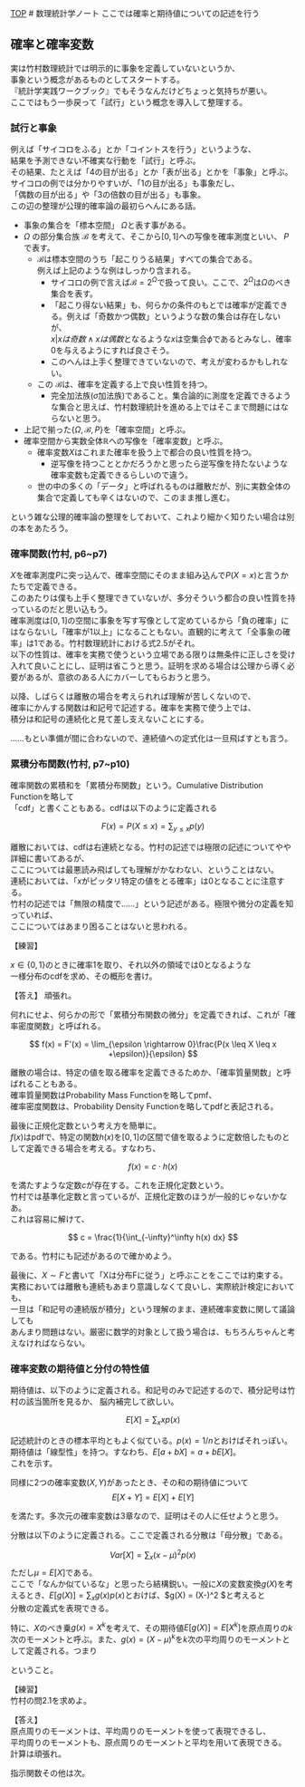 [TOP](https://8-u8.github.io/MathematicalStatistics/)
# 数理統計学ノート
ここでは確率と期待値についての記述を行う

## 確率と確率変数
実は竹村数理統計では明示的に事象を定義していないというか、  
事象という概念があるものとしてスタートする。  
『統計学実践ワークブック』でもそうなんだけどちょっと気持ちが悪い。  
ここではもう一歩戻って「試行」という概念を導入して整理する。  

### 試行と事象
例えば「サイコロをふる」とか「コイントスを行う」というような、  
結果を予測できない不確実な行動を「試行」と呼ぶ。  
その結果、たとえば「4の目が出る」とか「表が出る」とかを「事象」と呼ぶ。  
サイコロの例では分かりやすいが、「1の目が出る」も事象だし、  
「偶数の目が出る」や「3の倍数の目が出る」も事象。  
この辺の整理が公理的確率論の最初らへんにある話。  

- 事象の集合を「標本空間」 $\Omega$と表す事がある。  
- $\Omega$ の部分集合族 $\mathcal{B}$ を考えて、そこから$[0, 1]$への写像を確率測度といい、  $P$で表す。
    - $\mathcal{B}$は標本空間のうち「起こりうる結果」すべての集合である。  
    例えば上記のような例はしっかり含まれる。
        - サイコロの例で言えば$\mathcal{B} = 2^\Omega$で扱って良い。ここで、$2^\Omega$は$\Omega$のべき集合を表す。
        - 「起こり得ない結果」も、何らかの条件のもとでは確率が定義できる。例えば「奇数かつ偶数」というような数の集合は存在しないが、  
        ${x|xは奇数 \land xは偶数}$となるような$x$は空集合$\phi$であるとみなし、確率0を与えるようにすれば良さそう。
        - このへんは上手く整理できていないので、考えが変わるかもしれない。
    - この $\mathcal{B}$は、確率を定義する上で良い性質を持つ。
        - 完全加法族($\sigma$加法族)であること。集合論的に測度を定義できるような集合と思えば、竹村数理統計を進める上ではそこまで問題にはならないと思う。
- 上記で揃った$\{\Omega, \mathcal{B}, P\}$を「確率空間」と呼ぶ。
- 確率空間から実数全体$\mathbb{R}$への写像を「確率変数」と呼ぶ。
    - 確率変数$X$はこれまた確率を扱う上で都合の良い性質を持つ。
        - 逆写像を持つこととかだろうかと思ったら逆写像を持たないような確率変数も定義できるらしいので違う。
    - 世の中の多くの「データ」と呼ばれるものは離散だが、別に実数全体の集合で定義しても辛くはないので、このまま推し進む。

という雑な公理的確率論の整理をしておいて、これより細かく知りたい場合は別の本をあたろう。

### 確率関数(竹村, p6~p7)
$X$を確率測度$P$に突っ込んで、確率空間にそのまま組み込んで$P(X=x)$と言うかたちで定義できる。  
このあたりは僕も上手く整理できていないが、多分そういう都合の良い性質を持っているのだと思い込もう。  
確率測度は$[0, 1]$の空間に事象を写す写像として定めているから「負の確率」にはならないし「確率が1以上」になることもない。直観的に考えて「全事象の確率」は1である。竹村数理統計における式2.5がそれ。  
以下の性質は、確率を実務で使うという立場である限りは無条件に正しさを受け入れて良いことにし、証明は省こうと思う。証明を求める場合は公理から導く必要があるが、意欲のある人にカバーしてもらおうと思う。

\begin{equation}
\left\{\, 
    \begin{aligned}
        \sum_{x} P(X=x) = 1 (xが離散のとき)\\
        \int_x P(X=x) dx = 1(xが連続のとき)
    \end{aligned}
\right .
\end{equation}

以降、しばらくは離散の場合を考えられれば理解が苦しくないので、  
確率にかんする関数は和記号で記述する。確率を実務で使う上では、  
積分は和記号の連続化と見て差し支えないことにする。  

……もとい準備が間に合わないので、連続値への定式化は一旦飛ばすとも言う。

### 累積分布関数(竹村, p7~p10)

確率関数の累積和を「累積分布関数」という。Cumulative Distribution Functionを略して  
「cdf」と書くこともある。cdfは以下のように定義される

$$
F(x) = P(X \leq x) = \sum_{y \leq x} p(y)
$$

離散においては、cdfは右連続となる。竹村の記述では極限の記述についてやや詳細に書いてあるが、  
ここについては最悪読み飛ばしても理解がかなわない、ということはない。  
連続においては、「$x$がピッタリ特定の値をとる確率」は0となることに注意する。  
竹村の記述では「無限の精度で……」という記述がある。極限や微分の定義を知っていれば、  
ここについてはあまり困ることはないと思われる。  


【練習】

$x \in \{0, 1\}$のときに確率1を取り、それ以外の領域では0となるような  
一様分布のcdfを求め、その概形を書け。

【答え】
頑張れ。


何れにせよ、何らかの形で「累積分布関数の微分」を定義できれば、これが「確率密度関数」と呼ばれる。

$$
f(x) = F'(x) = \lim_{\epsilon \rightarrow 0}\frac{P(x \leq X \leq x +\epsilon)}{\epsilon}
$$


離散の場合は、特定の値を取る確率を定義できるためか、「確率質量関数」と呼ばれることもある。  
確率質量関数はProbability Mass Functionを略してpmf、  
確率密度関数は、Probability Density Functionを略してpdfと表記される。

最後に正規化定数という考え方を簡単に。  
$f(x)$はpdfで、特定の関数$h(x)$を$[0, 1]$の区間で値を取るように定数倍したものとして定義できる場合を考える。すなわち、

$$
f(x) = c \cdot h(x)
$$

を満たすような定数$c$が存在する。これを正規化定数という。  
竹村では基準化定数と言っているが、正規化定数のほうが一般的じゃないかなあ。  
これは容易に解けて、

$$
c = \frac{1}{\int_{-\infty}^\infty h(x) dx}
$$

である。竹村にも記述があるので確かめよう。

最後に、$X \sim F$と書いて「Xは分布Fに従う」と呼ぶことをここでは約束する。  
実務においては離散も連続もあまり意識しなくて良いし、実際統計検定においても、  
一旦は「和記号の連続版が積分」という理解のまま、連続確率変数に関して議論しても  
あんまり問題はない。厳密に数学的対象として扱う場合は、もちろんちゃんと考えなければならない。

### 確率変数の期待値と分付の特性値
期待値は、以下のように定義される。和記号のみで記述するので、積分記号は竹村の該当箇所を見るか、
脳内補完して欲しい。

$$
E[X] = \sum_{x}xp(x)
$$

記述統計のときの標本平均ともよく似ている。$p(x) = 1/n$とおけばそれっぽい。  
期待値は「線型性」を持つ。すなわち、$E[a + bX] = a + bE[X]$。  
これを示す。

\begin{equation} 
    \begin{aligned}
        E[a + bX] = \sum_{x} (a+bx)p(x)\\
        = \sum_{x} ap(x)+bxp(x)\\
        = \sum_{x} ap(x) + \sum_{x}bxp(x)\\
        = a \sum_{x} p(x) + b \sum_{x} xp(x) \\
        = a + bE[X]
    \end{aligned}
\end{equation}

同様に2つの確率変数$(X, Y)$があったとき、その和の期待値について
$$
E[X+Y] = E[X] + E[Y]
$$

を満たす。多次元の確率変数は3章なので、証明はその人に任せようと思う。

分散は以下のように定義される。ここで定義される分散は「母分散」である。

$$
Var[X] = \sum_{x}(x-\mu)^2p(x)
$$
ただし$\mu = E[X]$である。  
ここで「なんか似ているな」と思ったら結構鋭い。一般に$X$の変数変換$g(X)$を考えるとき、$E[g(X)] = \sum_{x}g(x)p(x)$とおけば、$g(X) = (X-\mu)^2 $と考えると  
分散の定義式を表現できる。

特に、$X$のべき乗$g(x) = X^k$を考えて、その期待値$E[g(X)] = E[X^k]$を原点周りの$k$次のモーメントと呼ぶ。また、$g(x) = (X-\mu)^k$を$k$次の平均周りのモーメントとして定義される。つまり

\begin{equation} 
    \begin{aligned}
        \mu_k' = E[X^k] \\
        \mu_k = E[(X-\mu)^k]
    \end{aligned}
\end{equation}

ということ。

【練習】  
竹村の問2.1を求めよ。

【答え】  
原点周りのモーメントは、平均周りのモーメントを使って表現できるし、  
平均周りのモーメントも、原点周りのモーメントと平均を用いて表現できる。  
計算は頑張れ。

指示関数その他は次。